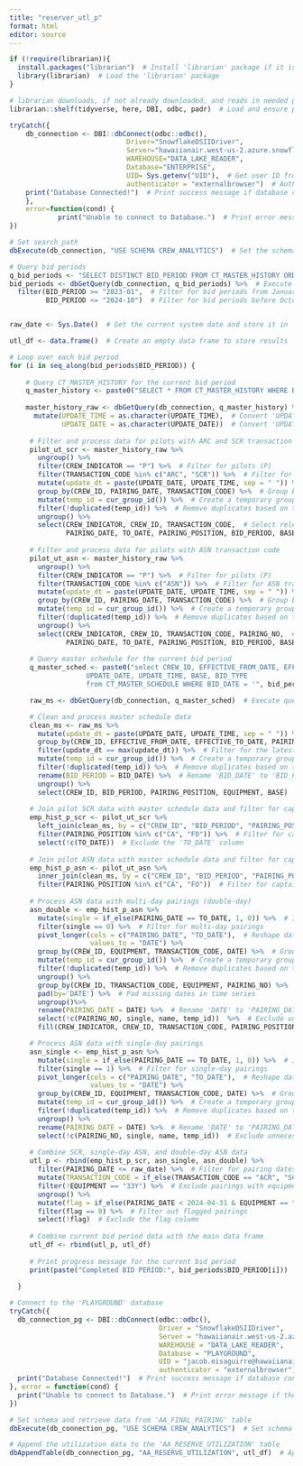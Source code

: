 ```yaml
---
title: "reserver_utl_p"
format: html
editor: source
---
```


```r
if (!require(librarian)){
  install.packages("librarian")  # Install 'librarian' package if it is not already installed
  library(librarian)  # Load the 'librarian' package
}

# librarian downloads, if not already downloaded, and reads in needed packages
librarian::shelf(tidyverse, here, DBI, odbc, padr)  # Load and ensure packages are installed: 'tidyverse', 'here', 'DBI', 'odbc', and 'padr'

```


```r
tryCatch({
    db_connection <- DBI::dbConnect(odbc::odbc(),
                             Driver="SnowflakeDSIIDriver",
                             Server="hawaiianair.west-us-2.azure.snowflakecomputing.com",
                             WAREHOUSE="DATA_LAKE_READER",
                             Database="ENTERPRISE",
                             UID= Sys.getenv("UID"),  # Get user ID from environment variable
                             authenticator = "externalbrowser")  # Authenticate using the browser
    print("Database Connected!")  # Print success message if database connection is successful
    },
    error=function(cond) {
            print("Unable to connect to Database.")  # Print error message if there is a failure to connect
})

# Set search_path
dbExecute(db_connection, "USE SCHEMA CREW_ANALYTICS")  # Set the schema to 'CREW_ANALYTICS'

# Query bid periods
q_bid_periods <- "SELECT DISTINCT BID_PERIOD FROM CT_MASTER_HISTORY ORDER BY BID_PERIOD DESC;"  # Define query to retrieve distinct bid periods
bid_periods <- dbGetQuery(db_connection, q_bid_periods) %>%  # Execute query and store results in 'bid_periods'
  filter(BID_PERIOD >= "2023-01",  # Filter for bid periods from January 2023 onwards
         BID_PERIOD <= "2024-10")  # Filter for bid periods before October 2024 - Depends when you build the initial table



```

```r


raw_date <- Sys.Date()  # Get the current system date and store it in 'raw_date'

utl_df <- data.frame()  # Create an empty data frame to store results

# Loop over each bid period
for (i in seq_along(bid_periods$BID_PERIOD)) { 
    
    # Query CT_MASTER_HISTORY for the current bid period
    q_master_history <- paste0("SELECT * FROM CT_MASTER_HISTORY WHERE BID_PERIOD = '", bid_periods$BID_PERIOD[i], "';")
    
    master_history_raw <- dbGetQuery(db_connection, q_master_history) %>%  # Execute query and store results
      mutate(UPDATE_TIME = as.character(UPDATE_TIME),  # Convert 'UPDATE_TIME' to character
             UPDATE_DATE = as.character(UPDATE_DATE))  # Convert 'UPDATE_DATE' to character
   
     # Filter and process data for pilots with ARC and SCR transaction codes
     pilot_ut_scr <- master_history_raw %>% 
       ungroup() %>% 
       filter(CREW_INDICATOR == "P") %>%  # Filter for pilots (P)
       filter(TRANSACTION_CODE %in% c("ARC", "SCR")) %>%  # Filter for ARC and SCR transaction codes
       mutate(update_dt = paste(UPDATE_DATE, UPDATE_TIME, sep = " ")) %>%  # Combine date and time
       group_by(CREW_ID, PAIRING_DATE, TRANSACTION_CODE) %>%  # Group by crew ID, pairing date, and transaction code
       mutate(temp_id = cur_group_id()) %>%  # Create a temporary group ID
       filter(!duplicated(temp_id)) %>%  # Remove duplicates based on temp ID
       ungroup() %>% 
       select(CREW_INDICATOR, CREW_ID, TRANSACTION_CODE,  # Select relevant columns
              PAIRING_DATE, TO_DATE, PAIRING_POSITION, BID_PERIOD, BASE)
     
     # Filter and process data for pilots with ASN transaction code
     pilot_ut_asn <- master_history_raw %>% 
       ungroup() %>% 
       filter(CREW_INDICATOR == "P") %>%  # Filter for pilots (P)
       filter(TRANSACTION_CODE %in% c("ASN")) %>%  # Filter for ASN transaction code
       mutate(update_dt = paste(UPDATE_DATE, UPDATE_TIME, sep = " ")) %>%  # Combine date and time
       group_by(CREW_ID, PAIRING_DATE, TRANSACTION_CODE) %>%  # Group by crew ID, pairing date, and transaction code
       mutate(temp_id = cur_group_id()) %>%  # Create a temporary group ID
       filter(!duplicated(temp_id)) %>%  # Remove duplicates based on temp ID
       ungroup() %>% 
       select(CREW_INDICATOR, CREW_ID, TRANSACTION_CODE, PAIRING_NO,  # Select relevant columns
              PAIRING_DATE, TO_DATE, PAIRING_POSITION, BID_PERIOD, BASE)
     
     # Query master schedule for the current bid period
     q_master_sched <- paste0("select CREW_ID, EFFECTIVE_FROM_DATE, EFFECTIVE_TO_DATE, EQUIPMENT, PAIRING_POSITION, BID_DATE,
                   UPDATE_DATE, UPDATE_TIME, BASE, BID_TYPE
                   from CT_MASTER_SCHEDULE WHERE BID_DATE = '", bid_periods$BID_PERIOD[i], "';")

     raw_ms <- dbGetQuery(db_connection, q_master_sched)  # Execute query and store results

     # Clean and process master schedule data
     clean_ms <- raw_ms %>% 
       mutate(update_dt = paste(UPDATE_DATE, UPDATE_TIME, sep = " ")) %>%  # Combine date and time
       group_by(CREW_ID, EFFECTIVE_FROM_DATE, EFFECTIVE_TO_DATE, PAIRING_POSITION) %>%  # Group by relevant columns
       filter(update_dt == max(update_dt)) %>%  # Filter for the latest update
       mutate(temp_id = cur_group_id()) %>%  # Create a temporary group ID
       filter(!duplicated(temp_id)) %>%  # Remove duplicates based on temp ID
       rename(BID_PERIOD = BID_DATE) %>%  # Rename 'BID_DATE' to 'BID_PERIOD'
       ungroup() %>% 
       select(CREW_ID, BID_PERIOD, PAIRING_POSITION, EQUIPMENT, BASE)  # Select relevant columns
     
     # Join pilot SCR data with master schedule data and filter for captain and first officer positions
     emp_hist_p_scr <- pilot_ut_scr %>% 
       left_join(clean_ms, by = c("CREW_ID", "BID_PERIOD", "PAIRING_POSITION", "BASE")) %>%  # Join data
       filter(PAIRING_POSITION %in% c("CA", "FO")) %>%  # Filter for captain and first officer positions
       select(!c(TO_DATE))  # Exclude the 'TO_DATE' column
     
     # Join pilot ASN data with master schedule data and filter for captain and first officer positions
     emp_hist_p_asn <- pilot_ut_asn %>% 
       inner_join(clean_ms, by = c("CREW_ID", "BID_PERIOD", "PAIRING_POSITION", "BASE")) %>%  # Join data
       filter(PAIRING_POSITION %in% c("CA", "FO"))  # Filter for captain and first officer positions
     
     # Process ASN data with multi-day pairings (double-day)
     asn_double <- emp_hist_p_asn %>%
       mutate(single = if_else(PAIRING_DATE == TO_DATE, 1, 0)) %>%  # Identify single-day pairings
       filter(single == 0) %>%  # Filter for multi-day pairings
       pivot_longer(cols = c("PAIRING_DATE", "TO_DATE"),  # Reshape data from wide to long format
                    values_to = "DATE") %>% 
       group_by(CREW_ID, EQUIPMENT, TRANSACTION_CODE, DATE) %>%  # Group by relevant columns
       mutate(temp_id = cur_group_id()) %>%  # Create a temporary group ID
       filter(!duplicated(temp_id)) %>%  # Remove duplicates based on temp ID
       ungroup() %>% 
       group_by(CREW_ID, TRANSACTION_CODE, EQUIPMENT, PAIRING_NO) %>%  # Group by relevant columns
       pad(by='DATE') %>%  # Pad missing dates in time series
       ungroup()%>% 
       rename(PAIRING_DATE = DATE) %>%  # Rename 'DATE' to 'PAIRING_DATE'
       select(!c(PAIRING_NO, single, name, temp_id))  %>%  # Exclude unnecessary columns
       fill(CREW_INDICATOR, CREW_ID, TRANSACTION_CODE, PAIRING_POSITION, BID_PERIOD, BASE, .direction = "down")  # Fill missing values downwards

     # Process ASN data with single-day pairings
     asn_single <- emp_hist_p_asn %>%
       mutate(single = if_else(PAIRING_DATE == TO_DATE, 1, 0)) %>%  # Identify single-day pairings
       filter(single == 1) %>%  # Filter for single-day pairings
       pivot_longer(cols = c("PAIRING_DATE", "TO_DATE"),  # Reshape data from wide to long format
                    values_to = "DATE") %>% 
       group_by(CREW_ID, EQUIPMENT, TRANSACTION_CODE, DATE) %>%  # Group by relevant columns
       mutate(temp_id = cur_group_id()) %>%  # Create a temporary group ID
       filter(!duplicated(temp_id)) %>%  # Remove duplicates based on temp ID
       ungroup() %>% 
       rename(PAIRING_DATE = DATE) %>%  # Rename 'DATE' to 'PAIRING_DATE'
       select(!c(PAIRING_NO, single, name, temp_id))  # Exclude unnecessary columns
     
     # Combine SCR, single-day ASN, and double-day ASN data
     utl_p <- rbind(emp_hist_p_scr, asn_single, asn_double) %>% 
       filter(PAIRING_DATE <= raw_date) %>%  # Filter for pairing dates up to current date
       mutate(TRANSACTION_CODE = if_else(TRANSACTION_CODE == "ACR", "SCR", TRANSACTION_CODE)) %>%  # Replace 'ACR' with 'SCR'
       filter(!EQUIPMENT == "33Y") %>%  # Exclude pairings with equipment type '33Y'
       ungroup() %>% 
       mutate(flag = if_else(PAIRING_DATE < 2024-04-31 & EQUIPMENT == "789", 1, 0)) %>%  # Flag certain pairings based on date and equipment
       filter(flag == 0) %>%  # Filter out flagged pairings
       select(!flag)  # Exclude the flag column
     
     # Combine current bid period data with the main data frame
     utl_df <- rbind(utl_p, utl_df)
     
     # Print progress message for the current bid period
     print(paste("Completed BID PERIOD:", bid_periods$BID_PERIOD[i]))
         
  }

```


```r

# Connect to the 'PLAYGROUND' database
tryCatch({
  db_connection_pg <- DBI::dbConnect(odbc::odbc(),
                                     Driver = "SnowflakeDSIIDriver",
                                     Server = "hawaiianair.west-us-2.azure.snowflakecomputing.com",
                                     WAREHOUSE = "DATA_LAKE_READER",
                                     Database = "PLAYGROUND",
                                     UID = "jacob.eisaguirre@hawaiianair.com",  # Use specified user ID
                                     authenticator = "externalbrowser")  # Authenticate using the browser
  print("Database Connected!")  # Print success message if database connection is successful
}, error = function(cond) {
  print("Unable to connect to Database.")  # Print error message if there is a failure to connect
})

# Set schema and retrieve data from 'AA_FINAL_PAIRING' table
dbExecute(db_connection_pg, "USE SCHEMA CREW_ANALYTICS")  # Set schema to 'CREW_ANALYTICS'

# Append the utilization data to the 'AA_RESERVE_UTILIZATION' table
dbAppendTable(db_connection_pg, "AA_RESERVE_UTILIZATION", utl_df)  # Append the contents of 'utl_df' to the database table



```